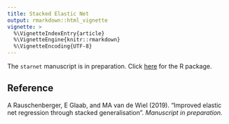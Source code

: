 ```yaml
---
title: Stacked Elastic Net
output: rmarkdown::html_vignette
vignette: >
  %\VignetteIndexEntry{article}
  %\VignetteEngine{knitr::rmarkdown}
  %\VignetteEncoding{UTF-8}
---
```


The `starnet` manuscript is in preparation. Click [here](https://CRAN.R-project.org/package=starnet) for the R package.

## Reference

A Rauschenberger, E Glaab, and MA van de Wiel (2019).
"Improved elastic net regression through stacked generalisation".
*Manuscript in preparation.*
